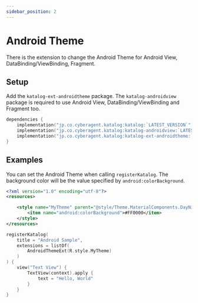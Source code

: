 ```yaml
---
sidebar_position: 2
---
```


# Android Theme
There is the extension to change the Android Theme for Android View, DataBinding/ViewBinding, Fragment.

## Setup
Add the `katalog-ext-androidtheme` package.
The `katalog-androidview` package is required to use Android View, DataBinding/ViewBinding and Fragment too.

```kotlin
dependencies {
    implementation("jp.co.cyberagent.katalog:katalog:`LATEST_VERSION`")
    implementation("jp.co.cyberagent.katalog:katalog-androidview:`LATEST_VERSION`")
    implementation("jp.co.cyberagent.katalog:katalog-ext-androidtheme:`LATEST_VERSION`")
}
```

## Examples
<Preview
    imageUrl="/img/docs/android-theme.png"
    width={1080}
    height={2280} >

You can set the Android Theme when calling `registerKatalog`.
The background color will be the value specified by `android:colorBackground`.

```xml title="res/values/styles.xml"
<?xml version="1.0" encoding="utf-8"?>
<resources>

    <style name="MyTheme" parent="@style/Theme.MaterialComponents.DayNight.NoActionBar">
        <item name="android:colorBackground">#FF0000</item>
    </style>
</resources>
```
```kotlin
registerKatalog(
    title = "Android Sample",
    extensions = listOf(
        AndroidThemeExt(R.style.MyTheme)
    )
) {
    view("Text View") {
        TextView(context).apply {
            text = "Hello, World"
        }
    }
}
```

</Preview>
